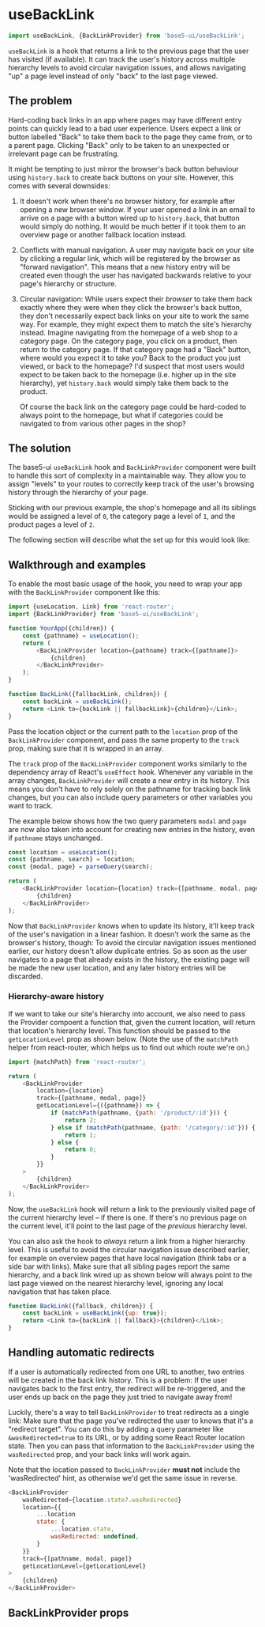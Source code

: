 

<Meta title="Hooks/useBackLink" component={useBackLink} />

# useBackLink

```jsx
import useBackLink, {BackLinkProvider} from 'base5-ui/useBackLink';
```

`useBackLink` is a hook that returns a link to the previous page that the user has visited (if available). It can track the user's history across multiple hierarchy levels to avoid circular navigation issues, and allows navigating "up" a page level instead of only "back" to the last page viewed.

## The problem

Hard-coding back links in an app where pages may have different entry points can quickly lead to a bad user experience. Users expect a link or button labelled "Back" to take them back to the page they came from, or to a parent page. Clicking "Back" only to be taken to an unexpected or irrelevant page can be frustrating.

It might be tempting to just mirror the browser's back button behaviour using `history.back` to create back buttons on your site. However, this comes with several downsides:

1. It doesn't work when there's no browser history, for example after opening a new browser window. If your user opened a link in an email to arrive on a page with a button wired up to `history.back`, that button would simply do nothing. It would be much better if it took them to an overview page or another fallback location instead.

1. Conflicts with manual navigation. A user may navigate back on your site by clicking a regular link, which will be registered by the browser as "forward navigation". This means that a new history entry will be created even though the user has navigated backwards relative to your page's hierarchy or structure.

1. Circular navigation: While users expect their _browser_ to take them back exactly where they were when they click the browser's back button, they don't necessarily expect back links on your site to work the same way. For example, they might expect them to match the site's hierarchy instead. Imagine navigating from the homepage of a web shop to a category page. On the category page, you click on a product, then return to the category page. If that category page had a "Back" button, where would you expect it to take you? Back to the product you just viewed, or back to the homepage? I'd suspect that most users would expect to be taken back to the homepage (i.e. higher up in the site hierarchy), yet `history.back` would simply take them back to the product.

    Of course the back link on the category page could be hard-coded to always point to the homepage, but what if categories could be navigated to from various other pages in the shop?

## The solution

The base5-ui `useBackLink` hook and `BackLinkProvider` component were built to handle this sort of complexity in a maintainable way. They allow you to assign "levels" to your routes to correctly keep track of the user's browsing history through the hierarchy of your page.

Sticking with our previous example, the shop's homepage and all its siblings would be assigned a level of `0`, the category page a level of `1`, and the product pages a level of `2`.

The following section will describe what the set up for this would look like:

## Walkthrough and examples

To enable the most basic usage of the hook, you need to wrap your app with the `BackLinkProvider` component like this:

```js
import {useLocation, Link} from 'react-router';
import {BackLinkProvider} from 'base5-ui/useBackLink';

function YourApp({children}) {
	const {pathname} = useLocation();
	return (
		<BackLinkProvider location={pathname} track={[pathname]}>
			{children}
		</BackLinkProvider>
	);
}

function BackLink({fallbackLink, children}) {
	const backLink = useBackLink();
	return <Link to={backLink || fallbackLink}>{children}</Link>;
}
```

Pass the location object or the current path to the `location` prop of the `BackLinkProvider` component, and pass the same property to the `track` prop, making sure that it is wrapped in an array.

The `track` prop of the `BackLinkProvider` component works similarly to the dependency array of React's `useEffect` hook. Whenever any variable in the array changes, `BackLinkProvider` will create a new entry in its history. This means you don't have to rely solely on the pathname for tracking back link changes, but you can also include query parameters or other variables you want to track.

The example below shows how the two query parameters `modal` and `page` are now also taken into account for creating new entries in the history, even if `pathname` stays unchanged.

```js
const location = useLocation();
const {pathname, search} = location;
const {modal, page} = parseQuery(search);

return (
	<BackLinkProvider location={location} track={[pathname, modal, page]}>
		{children}
	</BackLinkProvider>
);
```

Now that `BackLinkProvider` knows when to update its history, it'll keep track of the user's navigation in a linear fashion. It doesn't work the same as the browser's history, though: To avoid the circular navigation issues mentioned earlier, our history doesn't allow duplicate entries. So as soon as the user navigates to a page that already exists in the history, the existing page will be made the new user location, and any later history entries will be discarded.

### Hierarchy-aware history

If we want to take our site's hierarchy into account, we also need to pass the Provider compoent a function that, given the current location, will return that location's hierarchy level. This function should be passed to the `getLocationLevel` prop as shown below. (Note the use of the `matchPath` helper from react-router, which helps us to find out which route we're on.)

```js
import {matchPath} from 'react-router';

return (
	<BackLinkProvider
		location={location}
		track={[pathname, modal, page]}
		getLocationLevel={({pathname}) => {
			if (matchPath(pathname, {path: '/product/:id'})) {
				return 2;
			} else if (matchPath(pathname, {path: '/category/:id'})) {
				return 1;
			} else {
				return 0;
			}
		}}
	>
		{children}
	</BackLinkProvider>
);
```

Now, the `useBackLink` hook will return a link to the previously visited page of the current hierarchy level – if there is one. If there's no previous page on the current level, it'll point to the last page of the _previous_ hierarchy level.

You can also ask the hook to _always_ return a link from a higher hierarchy level. This is useful to avoid the circular navigation issue described earlier, for example on overview pages that have local navigation (think tabs or a side bar with links). Make sure that all sibling pages report the same hierarchy, and a back link wired up as shown below will always point to the last page viewed on the nearest hierarchy level, ignoring any local navigation that has taken place.

```js
function BackLink({fallback, children}) {
	const backLink = useBackLink({up: true});
	return <Link to={backLink || fallback}>{children}</Link>;
}
```

## Handling automatic redirects

If a user is automatically redirected from one URL to another, two entries will be created in the back link history. This is a problem: If the user navigates back to the first entry, the redirect will be re-triggered, and the user ends up back on the page they just tried to navigate away from!

Luckily, there's a way to tell `BackLinkProvider` to treat redirects as a single link: Make sure that the page you've redirected the user to knows that it's a "redirect target". You can do this by adding a query parameter like `&wasRedirected=true` to its URL, or by adding some React Router location state. Then you can pass that information to the `BackLinkProvider` using the `wasRedirected` prop, and your back links will work again.

Note that the location passed to `BackLinkProvider` **must not** include the 'wasRedirected' hint, as otherwise we'd get the same issue in reverse.

```js
<BackLinkProvider
	wasRedirected={location.state?.wasRedirected}
	location={{
		...location
		state: {
			...location.state,
			wasRedirected: undefined,
		}
	}}
	track={[pathname, modal, page]}
	getLocationLevel={getLocationLevel}
>
	{children}
</BackLinkProvider>
```

## BackLinkProvider props

<ArgsTable of={BackLinkProvider} />
